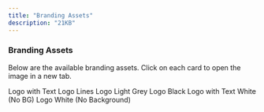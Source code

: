 ```yaml
---
title: "Branding Assets"
description: "21KB"
---
```


### Branding Assets

Below are the available branding assets. Click on each card to open the image in a new tab.

<CardGroup cols={2}>
  <Card
    title="Logo with Text"
    icon="image"
    href="../images/branding/logo-with-text.png"
  >
    Logo with Text
  </Card>
  <Card
    title="Logo Lines"
    icon="image"
    href="../images/branding/logo-lines.png"
  >
    Logo Lines
  </Card>
  <Card
    title="Logo Light Grey"
    icon="image"
    href="../images/branding/logo-light-grey.png"
  >
    Logo Light Grey
  </Card>
  <Card
    title="Logo Black"
    icon="image"
    href="../images/branding/logo-black.png"
  >
    Logo Black
  </Card>
  <Card
    title="Logo with Text White (No BG)"
    icon="image"
    href="../images/branding/logo-with-text.png"
  >
    Logo with Text White (No BG)
  </Card>
  <Card
    title="Logo White (No Background)"
    icon="image"
    href="../images/branding/logo-with-text.png"
  >
    Logo White (No Background)
  </Card>
</CardGroup>

